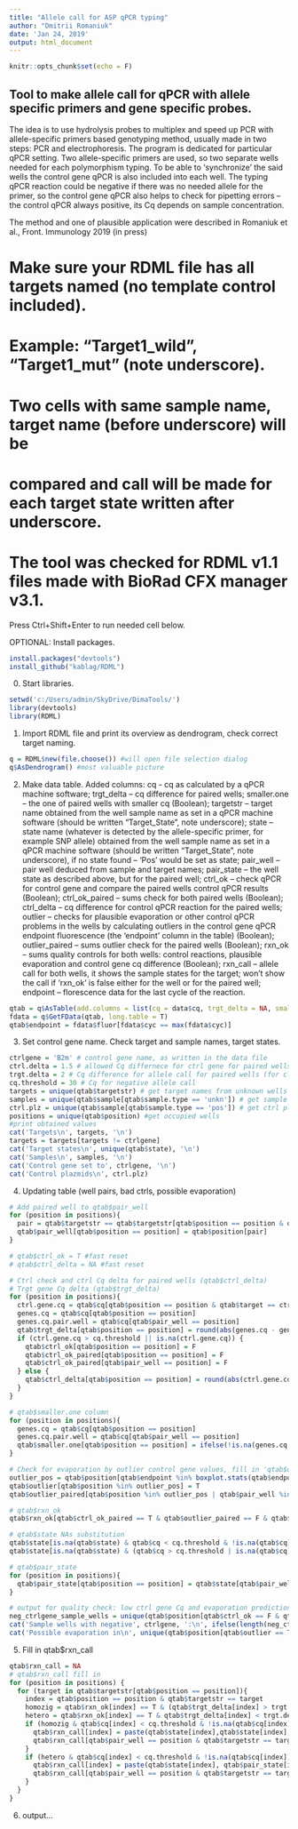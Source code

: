 ```yaml
---
title: "Allele call for ASP qPCR typing"
author: "Dmitrii Romaniuk"
date: 'Jan 24, 2019'
output: html_document
---
```


```r
knitr::opts_chunk$set(echo = F)
```

## Tool to make allele call for qPCR with allele specific primers and gene specific probes.
The idea is to use hydrolysis probes to multiplex and speed up PCR with allele-specific primers based genotyping method, usually made in two steps: PCR and electrophoresis. The program is dedicated for particular qPCR setting. Two allele-specific primers are used, so two separate wells needed for each polymorphism typing. To be able to ‘synchronize’ the said wells the control gene qPCR is also included into each well. The typing qPCR reaction could be negative if there was no needed allele for the primer, so the control gene qPCR also helps to check for pipetting errors – the control qPCR always positive, its Cq depends on sample concentration.

The method and one of plausible application were described in Romaniuk et al., Front. Immunology 2019 (in press)

# Make sure your RDML file has all targets named (no template control included).
# Example: "Target1_wild", "Target1_mut" (note underscore).
# Two cells with same sample name, target name (before underscore) will be 
# compared and call will be made for each target state written after underscore.
  
# The tool was checked for RDML v1.1 files made with BioRad CFX manager v3.1.

Press Ctrl+Shift+Enter to run needed cell below.

OPTIONAL: Install packages.
```r
install.packages("devtools")
install_github("kablag/RDML")
```

0. Start libraries.
```r
setwd('c:/Users/admin/SkyDrive/DimaTools/')
library(devtools)
library(RDML)
```

1. Import RDML file and print its overview as dendrogram, check correct target naming.
```r
q = RDML$new(file.choose()) #will open file selection dialog 
q$AsDendrogram() #most valuable picture
```

2. Make data table.
Added columns:
cq - cq as calculated by a qPCR machine software;
trgt_delta – cq difference for paired wells;
smaller.one – the one of paired wells with smaller cq (Boolean);
targetstr – target name obtained from the well sample name as set in a qPCR machine software (should be written “Target_State”, note underscore);
state – state name (whatever is detected by the allele-specific primer, for example SNP allele) obtained from the well sample name as set in a qPCR machine software (should be written “Target_State”, note underscore), if no state found – ‘Pos’ would be set as state;
pair_well – pair well deduced from sample and target names;
pair_state – the well state as described above, but for the paired well;
ctrl_ok – check qPCR for control gene and compare the paired wells control qPCR results (Boolean);
ctrl_ok_paired – sums check for both paired wells (Boolean);
ctrl_delta – cq difference for control qPCR reaction for the paired wells;
outlier – checks for plausible evaporation or other control qPCR problems in the wells by calculating outliers in the control gene qPCR endpoint fluorescence (the ‘endpoint’ column in the table) (Boolean);
outlier_paired – sums outlier check for the paired wells (Boolean);
rxn_ok – sums quality controls for both wells: control reactions, plausible evaporation and control gene cq difference (Boolean);
rxn_call – allele call for both wells, it shows the sample states for the target; won’t show the call if ‘rxn_ok’ is false either for the well or for the paired well;
endpoint – florescence data for the last cycle of the reaction.
```r
qtab = q$AsTable(add.columns = list(cq = data$cq, trgt_delta = NA, smaller.one = NA, targetstr = sapply(strsplit(data$tar$id,'_'),'[',1), state = sapply(strsplit(data$tar$id,'_'),'[',2), pair_well = NA, pair_state = NA, ctrl_ok = T, ctrl_ok_paired = T, ctrl_delta = NA, outlier = F, outlier_paired = F, rxn_ok = F, rxn_call = NA))
fdata = q$GetFData(qtab, long.table = T)
qtab$endpoint = fdata$fluor[fdata$cyc == max(fdata$cyc)]
```

3. Set control gene name. Check target and sample names, target states.
```r
ctrlgene = 'B2m' # control gene name, as written in the data file
ctrl.delta = 1.5 # allowed Cq differnece for ctrl gene for paired wells
trgt.delta = 2 # Cq difference for allele call for paired wells (for close Cq values)
cq.threshold = 30 # Cq for negative allele call
targets = unique(qtab$targetstr) # get target names from unknown wells
samples = unique(qtab$sample[qtab$sample.type == 'unkn']) # get sample names from unknown wells
ctrl.plz = unique(qtab$sample[qtab$sample.type == 'pos']) # get ctrl plazmids names from wells marked as positive control
positions = unique(qtab$position) #get occupied wells
#print obtained values
cat('Targets\n', targets, '\n')
targets = targets[targets != ctrlgene]
cat('Target states\n', unique(qtab$state), '\n')
cat('Samples\n', samples, '\n')
cat('Control gene set to', ctrlgene, '\n')
cat('Control plazmids\n', ctrl.plz)
```

4. Updating table (well pairs, bad ctrls, possible evaporation)
```r
# Add paired well to qtab$pair_well 
for (position in positions){
  pair = qtab$targetstr == qtab$targetstr[qtab$position == position & qtab$targetstr != ctrlgene][1] & qtab$sample == qtab$sample[qtab$position == position][1] & qtab$position != position 
  qtab$pair_well[qtab$position == position] = qtab$position[pair]
}

# qtab$ctrl_ok = T #fast reset
# qtab$ctrl_delta = NA #fast reset

# Ctrl check and ctrl Cq delta for paired wells (qtab$ctrl_delta) 
# Trgt gene Cq delta (qtab$trgt_delta)
for (position in positions){
  ctrl.gene.cq = qtab$cq[qtab$position == position & qtab$target == ctrlgene]
  genes.cq = qtab$cq[qtab$position == position]
  genes.cq.pair.well = qtab$cq[qtab$pair_well == position]
  qtab$trgt_delta[qtab$position == position] = round(abs(genes.cq - genes.cq.pair.well), digits = 3)
  if (ctrl.gene.cq > cq.threshold || is.na(ctrl.gene.cq)) {
    qtab$ctrl_ok[qtab$position == position] = F
    qtab$ctrl_ok_paired[qtab$position == position] = F
    qtab$ctrl_ok_paired[qtab$pair_well == position] = F
  } else {
    qtab$ctrl_delta[qtab$position == position] = round(abs(ctrl.gene.cq - qtab$cq[qtab$pair_well == position & qtab$target == ctrlgene]), digits = 3)
  }
}

# qtab$smaller.one column
for (position in positions){
  genes.cq = qtab$cq[qtab$position == position]
  genes.cq.pair.well = qtab$cq[qtab$pair_well == position]
  qtab$smaller.one[qtab$position == position] = ifelse(!is.na(genes.cq < genes.cq.pair.well), genes.cq < genes.cq.pair.well, ifelse(is.na(genes.cq), F, T))
}

# Check for evaporation by outlier control gene values, fill in 'qtab$outlier' and 'qtab$outlier_paired' columns.
outlier_pos = qtab$position[qtab$endpoint %in% boxplot.stats(qtab$endpoint[qtab$target == ctrlgene & qtab$ctrl_ok == T])$out]
qtab$outlier[qtab$position %in% outlier_pos] = T
qtab$outlier_paired[qtab$position %in% outlier_pos | qtab$pair_well %in% outlier_pos] = T

# qtab$rxn_ok
qtab$rxn_ok[qtab$ctrl_ok_paired == T & qtab$outlier_paired == F & qtab$ctrl_delta < ctrl.delta] = T

# qtab$state NAs substitution
qtab$state[is.na(qtab$state) & qtab$cq < cq.threshold & !is.na(qtab$cq) & qtab$rxn_ok == T] = 'Pos'
qtab$state[is.na(qtab$state) & (qtab$cq > cq.threshold | is.na(qtab$cq)) & qtab$rxn_ok == T] = 'Neg'

# qtab$pair_state
for (position in positions){
  qtab$pair_state[qtab$position == position] = qtab$state[qtab$pair_well == position]
}

# output for quality check: low ctrl gene Cq and evaporation prediction (based on endpoint fluorecence outliers for ctrl gene)
neg_ctrlgene_sample_wells = unique(qtab$position[qtab$ctrl_ok == F & qtab$sample.type == 'unkn'])
cat('Sample wells with negative', ctrlgene, ':\n', ifelse(length(neg_ctrlgene_sample_wells) == 0,'None', neg_ctrlgene_sample_wells), '\n')
cat('Possible evaporation in\n', unique(qtab$position[qtab$outlier == T])) 
```

5. Fill in qtab$rxn_call
```r
qtab$rxn_call = NA
# qtab$rxn_call fill in
for (position in positions) {
  for (target in qtab$targetstr[qtab$position == position]){
    index = qtab$position == position & qtab$targetstr == target
    homozig = qtab$rxn_ok[index] == T & (qtab$trgt_delta[index] > trgt.delta | is.na(qtab$trgt_delta[index])) & qtab$smaller.one[index] == T
    hetero = qtab$rxn_ok[index] == T & qtab$trgt_delta[index] < trgt.delta & !is.na(qtab$trgt_delta[index]) 
    if (homozig & qtab$cq[index] < cq.threshold & !is.na(qtab$cq[index])){
      qtab$rxn_call[index] = paste(qtab$state[index],qtab$state[index], sep = '/')
      qtab$rxn_call[qtab$pair_well == position & qtab$targetstr == target] = paste(qtab$state[index],qtab$state[index], sep = '/')
    }
    if (hetero & qtab$cq[index] < cq.threshold & !is.na(qtab$cq[index])){
      qtab$rxn_call[index] = paste(qtab$state[index], qtab$pair_state[index], sep = '/')
      qtab$rxn_call[qtab$pair_well == position & qtab$targetstr == target] = paste(qtab$state[index], qtab$pair_state [index], sep = '/')
    }
  }
}
```

6. output...
